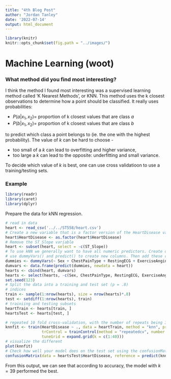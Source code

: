 ```yaml
---
title: "4th Blog Post"
author: "Jordan Tanley"
date: '2022-07-14'
output: html_document
---
```




```r
library(knitr)
knitr::opts_chunk$set(fig.path = "../images/")
```


# Machine Learning (woot)

### What method did you find most interesting?  

I think the method I  found most interesting was a supervised learning method called 'K Nearest Methods', or KNN. This method uses the k closest observations to determine how a point should be classified. It really uses probabilities: 

* $P(a|x_1,x_2)$= proportion of k closest values that are class $a$  
* $P(b|x_1,x_2)$= proportion of k closest values that are class $b$ 

to predict which class a point belongs to (ie. the one with the highest probability). The value of $k$ can be hard to choose - 

* too small of a $k$ can lead to overfitting and higher variance,  
* too large a $k$ can lead to the opposite: underfitting and small variance.

To decide which value of $k$ is best, one can use cross validatioon to use a training/testing sets.

### Example

```r
library(readr)
library(caret)
library(dplyr)
```


Prepare the data for kNN regression.
```r
# read in data
heart <- read_csv('../../ST558/heart.csv')
# Create a new variable that is a factor version of the HeartDisease variable
heart$HeartDisease <- as.factor(heart$HeartDisease)
# Remove the ST_Slope variable 
heart <- subset(heart, select = -c(ST_Slope))
# To use kNN we generally want to have all numeric predictors. Create dummy columns corresponding to the values of these three variables for use in our kNN fit
# use dummyVars() and predict() to create new columns. Then add these columns to our data frame and remove the original columns from which these variables were created.
dummies <- dummyVars(~ Sex + ChestPainType + RestingECG + ExerciseAngina, data = heart)
dumvars <- data.frame(predict(dummies, newdata = heart))
hearts <- cbind(heart, dumvars) 
hearts <- select(hearts, -c(Sex, ChestPainType, RestingECG, ExerciseAngina))
set.seed(123)
# Split the data into a training and test set (p = .8)
# indices
train <- sample(1:nrow(hearts), size = nrow(hearts)*.8)
test <- setdiff(1:nrow(hearts), train)
# trainiing and testing subsets
heartTrain <- hearts[train, ]
heartsTest <- hearts[test, ]
```

```r
# repeated 10 fold cross-validation, with the number of repeats being 3. preprocess the data by centering and scaling. set the tuneGrid so that you are considering values of k of 1, 2, 3, . . . , 40
knnfit <- train(HeartDisease ~ ., data = heartTrain, method = "knn", preProcess = c("center", "scale"),
                trControl = trainControl(method = "repeatedcv", number = 10, repeats = 3), 
                tuneGrid = expand.grid(k = c(1:40)))
# visualize the different 
plot(knnfit)
# Check how well your model does on the test set using the confusionMatrix() function
confusionMatrix(data = heartsTest$HeartDisease, reference = predict(knnfit, newdata = heartsTest))
```

From this output, we can see that according to accuracy, the model with $k=39$ performed the best. 









